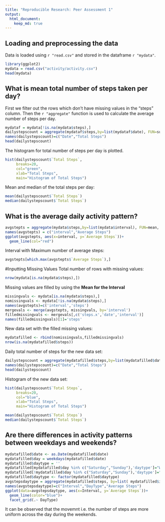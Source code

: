```yaml
---
title: "Reproducible Research: Peer Assessment 1"
output: 
  html_document:
    keep_md: true
---
```


## Loading and preprocessing the data
Data is loaded using `r "read.csv"` and stored in the dataframe `r "mydata"`.
```r
library(ggplot2)
mydata = read.csv("activity/activity.csv")
head(mydata)
```

## What is mean total number of steps taken per day?
First we filter out the rows which don't have missing values in the "steps" column. Then the `r "aggregate"` function is used to calculate the average number of steps per day.
```r
mydataf = mydata[!is.na(mydata$steps),]
dailystepscount = aggregate(mydataf$steps,by=list(mydataf$date), FUN=sum, na.rm=TRUE)
names(dailystepscount)=c("Date","Total Steps")
head(dailystepscount)
```

The histogram for total number of steps per day is plotted.
```r
hist(dailystepscount$`Total Steps`, 
     breaks=20, 
     col="green",
     xlab="Total Steps",
     main="Histogram of Total Steps")
```

Mean and median of the total steps per day:
```r
mean(dailystepscount$`Total Steps`)
median(dailystepscount$`Total Steps`)
```

## What is the average daily activity pattern?

```r
avgstepts = aggregate(mydata$steps,by=list(mydata$interval), FUN=mean, na.rm=TRUE)
names(avgstepts) = c("interval","Average Steps")
ggplot(avgstepts, aes(x=interval, y=`Average Steps`))+
  geom_line(col="red")
```

Interval with Maximum number of average steps:
```r
avgstepts[which.max(avgstepts$`Average Steps`),]
```

#Inputting Missing Values
Total number of rows with missing values:
```r
nrow(mydata[is.na(mydata$steps),])
```
Missing values are filled by using the **Mean for the Interval**
```r
missingvals <- mydata[is.na(mydata$steps),]
nomissingvals <- mydata[!is.na(mydata$steps),]
names(avgstepts)=c('interval','steps')
mergevals <- merge(avgstepts, missingvals, by='interval')
filledmissingvals <- mergevals[,c('steps.x','date','interval')]
names(filledmissingvals)[1]='steps'
```
New data set with the filled missing values:
```r
mydatafilled <- rbind(nomissingvals,filledmissingvals)
nrow(is.na(mydatafilled$steps))
```

Daily total number of steps for the new data set:
```r
dailystepscount = aggregate(mydatafilled$steps,by=list(mydatafilled$date), FUN=sum, na.rm=TRUE)
names(dailystepscount)=c("Date","Total Steps")
head(dailystepscount)
```

Histogram of the new data set:
```r
hist(dailystepscount$`Total Steps`, 
     breaks=20, 
     col="blue",
     xlab="Total Steps",
     main="Histogram of Total Steps")

mean(dailystepscount$`Total Steps`)
median(dailystepscount$`Total Steps`)
```

## Are there differences in activity patterns between weekdays and weekends?
```r
mydatafilled$date <- as.Date(mydatafilled$date)
mydatafilled$day = weekdays(mydatafilled$date)
mydatafilled$daytype = ''
mydatafilled[mydatafilled$day %in% c("Saturday","Sunday"),'daytype']="Weekend"
mydatafilled[!mydatafilled$day %in% c("Saturday","Sunday"),'daytype']="Weekday"
mydatafilled$daytype <- factor(mydatafilled$daytype)
avgstepsdaytype = aggregate(mydatafilled$steps, by=list( mydatafilled$interval, mydatafilled$daytype), FUN=mean)
names(avgstepsdaytype)=c("Interval","DayType","Average Steps")
ggplot(data=avgstepsdaytype, aes(x=Interval, y=`Average Steps`))+
  geom_line(color="blue")+
  facet_grid(.~ DayType)
```

It can be observed that the movemnt i.e. the number of steps are more uniform across the day during the weekends. 
